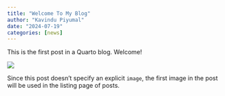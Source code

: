 ```yaml
---
title: "Welcome To My Blog"
author: "Kavindu Piyumal"
date: "2024-07-19"
categories: [news]
---
```


This is the first post in a Quarto blog. Welcome!

![](thumbnail.jpg)

Since this post doesn't specify an explicit `image`, the first image in the post will be used in the listing page of posts.
